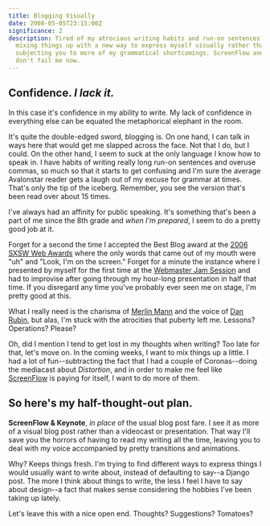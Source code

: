 ```yaml
---
title: Blogging Visually
date: 2008-05-05T23:15:00Z
significance: 2
description: Tired of my atrocious writing habits and run-on sentences? I'm
  mixing things up with a new way to express myself visually rather than
  subjecting you to more of my grammatical shortcomings. ScreenFlow and Keynote,
  don't fail me now.
---
```


## Confidence. *I lack it.*

In this case it's confidence in my ability to write. My lack of confidence in everything else can be equated the metaphorical elephant in the room.

It's quite the double-edged sword, blogging is. On one hand, I can talk in ways here that would get me slapped across the face. Not that I do, but I could. On the other hand, I seem to suck at the only language I know how to speak in. I have habits of writing really long run-on sentences and overuse commas, so much so that it starts to get confusing and I'm sure the average Avalonstar reader gets a laugh out of my excuse for grammar at times. That's only the tip of the iceberg. Remember, you see the version that's been read over about 15 times.

I've always had an affinity for public speaking. It's something that's been a part of me since the 8th grade and *when I'm prepared*, I seem to do a pretty good job at it.

Forget for a second the time I accepted the Best Blog award at the [2006 SXSW Web Awards][1] where the only words that came out of my mouth were "uh" and "Look, I'm on the screen." Forget for a minute the instance where I presented by myself for the first time at the [Webmaster Jam Session][2] and had to improvise after going through my hour-long presentation in half that time. If you disregard any time you've probably ever seen me on stage, I'm pretty good at this.

What I really need is the charisma of [Merlin Mann][3] and the voice of [Dan Rubin][4], but alas, I'm stuck with the atrocities that puberty left me. Lessons? Operations? Please?

Oh, did I mention I tend to get lost in my thoughts when writing? Too late for that, let's move on. In the coming weeks, I want to mix things up a little. I had a lot of fun--subtracting the fact that I had a couple of Coronas--doing the mediacast about *Distortion*, and in order to make me feel like [ScreenFlow][5] is paying for itself, I want to do more of them.

## So here's my half-thought-out plan.

**ScreenFlow & Keynote**, *in place* of the usual blog post fare. I see it as more of a visual blog post rather than a videocast or presentation. That way I'll save you the horrors of having to read my writing all the time, leaving you to deal with my voice accompanied by pretty transitions and animations.

Why? Keeps things fresh. I'm trying to find different ways to express things I would usually want to write about, instead of defaulting to say--a Django post. The more I think about things to write, the less I feel I have to say about design--a fact that makes sense considering the hobbies I've been taking up lately.

Let's leave this with a nice open end. Thoughts? Suggestions? Tomatoes?

[1]: http://2006.sxsw.com/interactive/web_awards/winners/
[2]: http://2008.webjamsession.com/
[3]: http://www.merlinmann.com/
[4]: http://superfluousbanter.org/
[5]: http://www.varasoftware.com/products/screenflow/
